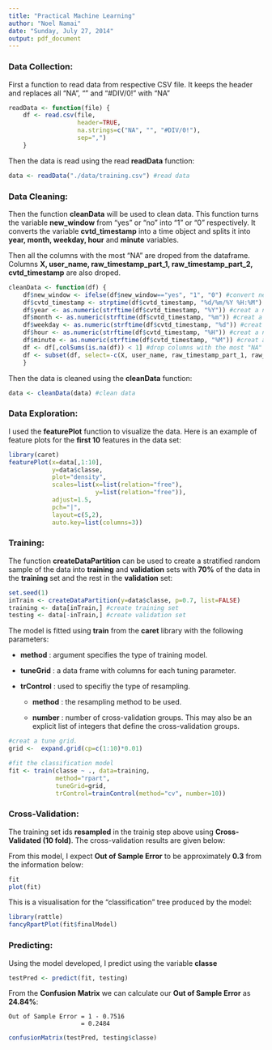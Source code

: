 ```yaml
---
title: "Practical Machine Learning"
author: "Noel Namai"
date: "Sunday, July 27, 2014"
output: pdf_document
---
```


### Data Collection:

First a function to read data from respective CSV file. It keeps the header and replaces all "NA", "" and "#DIV/0!" with "NA"

```r
readData <- function(file) {
    df <- read.csv(file,
                   header=TRUE, 
                   na.strings=c("NA", "", "#DIV/0!"), 
                   sep=",")
    }
```

Then the data is read using the read **readData** function:

```r
data <- readData("./data/training.csv") #read data
```

### Data Cleaning:

Then the function **cleanData** will be used to clean data. This function turns the variable **new_window** from "yes" or "no" into "1" or "0" respectively. It converts the variable **cvtd_timestamp** into a time object and splits it into **year, month, weekday, hour** and **minute** variables.

Then all the columns with the most "NA" are droped from the dataframe. Columns **X, user_name, raw_timestamp_part_1, raw_timestamp_part_2, cvtd_timestamp** are also droped.

```r
cleanData <- function(df) {    
    df$new_window <- ifelse(df$new_window=="yes", "1", "0") #convert new_window into "0" or "1"
    df$cvtd_timestamp <- strptime(df$cvtd_timestamp, "%d/%m/%Y %H:%M") #convert cvtd_timestamp into a time object
    df$year <- as.numeric(strftime(df$cvtd_timestamp, "%Y")) #creat a new feature year
    df$month <- as.numeric(strftime(df$cvtd_timestamp, "%m")) #creat a new feature month
    df$weekday <- as.numeric(strftime(df$cvtd_timestamp, "%d")) #creat a new feature weekday
    df$hour <- as.numeric(strftime(df$cvtd_timestamp, "%H")) #creat a new feature hour
    df$minute <- as.numeric(strftime(df$cvtd_timestamp, "%M")) #creat a new feature minute
    df <- df[,colSums(is.na(df)) < 1] #drop columns with the most "NA"
    df <- subset(df, select=-c(X, user_name, raw_timestamp_part_1, raw_timestamp_part_2, cvtd_timestamp)) #drop noisy features 
    }
```

Then the data is cleaned using the **cleanData** function:

```r
data <- cleanData(data) #clean data
```

### Data Exploration:

I used the **featurePlot** function to visualize the data. Here is an example of feature plots for the **first 10** features in the data set:

```r
library(caret)
featurePlot(x=data[,1:10],
            y=data$classe,
            plot="density",
            scales=list(x=list(relation="free"),
                        y=list(relation="free")),
            adjust=1.5,
            pch="|",
            layout=c(5,2),
            auto.key=list(columns=3))
```

### Training:

The function **createDataPartition** can be used to create a stratified random sample of the data into **training** and **validation** sets with **70%** of the data in the **training** set and the rest in the **validation** set:

```r
set.seed(1)
inTrain <- createDataPartition(y=data$classe, p=0.7, list=FALSE)
training <- data[inTrain,] #create training set
testing <- data[-inTrain,] #create validation set
```

The model is fitted using **train** from the **caret** library with the following parameters:

* **method** : argument specifies the type of training model.

* **tuneGrid** : a data frame with columns for each tuning parameter.

* **trControl** :  used to specifiy the type of resampling.

    * **method** : the resampling method to be used.

    * **number** : number of cross-validation groups. This may also be an explicit list of integers that define the cross-validation groups.

```r
#creat a tune grid.
grid <-  expand.grid(cp=c(1:10)*0.01)

#fit the classification model
fit <- train(classe ~ ., data=training,
             method="rpart",
             tuneGrid=grid,
             trControl=trainControl(method="cv", number=10))
```

### Cross-Validation:

The training set ids **resampled** in the trainig step above using **Cross-Validated (10 fold)**. The cross-validation results are given below:

From this model, I expect **Out of Sample Error** to be approximately **0.3** from the information below:

```r
fit
plot(fit)
```

This is a visualisation for the "classification" tree produced by the model:

```r
library(rattle)
fancyRpartPlot(fit$finalModel)
```

### Predicting:

Using the model developed, I predict using the variable **classe**

```r
testPred <- predict(fit, testing)
```

From the **Confusion Matrix** we can calculate our **Out of Sample Error** as **24.84%**:

    Out of Sample Error = 1 - 0.7516
                        = 0.2484

```r
confusionMatrix(testPred, testing$classe)
```
